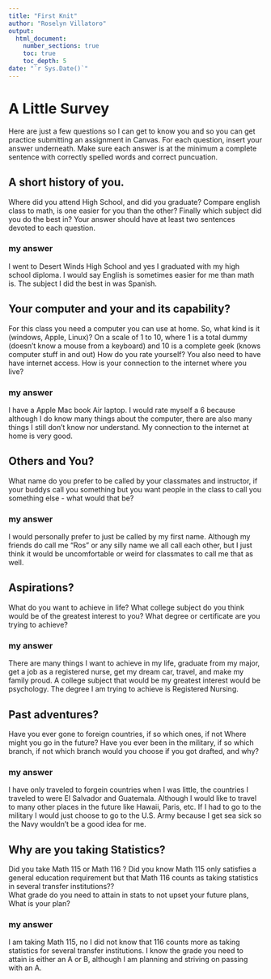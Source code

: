 ```yaml
---
title: "First Knit"
author: "Roselyn Villatoro"
output: 
  html_document:
    number_sections: true
    toc: true
    toc_depth: 5
date: "`r Sys.Date()`"   
---
```


# A Little Survey

Here are just a few questions so I can get to know you and so you can get practice submitting an assignment in Canvas.  For each question, insert your answer underneath. Make sure each answer is at the minimum a complete sentence with correctly spelled words and correct puncuation. 

## A short history of you.  
Where did you attend High School, and did you graduate? Compare english class to math, is one easier for you than the other? Finally which subject did you do the best in? Your answer should have at least two sentences devoted to each question.  
  
### my answer     
  I went to Desert Winds High School and yes I graduated with my high school diploma. I would say English is sometimes easier for me than math is. The subject I did the best in was Spanish.

     


## Your computer and your and its capability?  
 For this class  you need a computer you can use at home.  So, what kind is it (windows, Apple, Linux)?  On a scale of 1 to 10, where 1 is a total dummy (doesn't know a mouse from a keyboard) and 10 is a complete geek (knows computer stuff in and out) How do you rate yourself?  You also need to have have internet access. How is your connection to the internet where you live?

### my answer   
  I have a Apple Mac book Air laptop. I would rate myself a 6 because although I do know many things about the computer, there are also many things I still don't know nor understand. My connection to the internet at home is very good.
   

## Others and You?   
What name do you prefer to be called by your classmates and instructor, if your buddys call you something but you want people in the class to call you something else - what would that be? 

### my answer     
  I would personally prefer to just be called by my first name. Although my friends do call me "Ros" or any silly name we all call each other, but I just think it would be uncomfortable or weird for classmates to call me that as well.
   
 




## Aspirations?   
What do you want to achieve in life?  What college subject do you think would be of the greatest interest to you? What degree or certificate are you trying to achieve?

### my answer     
  There are many things I want to achieve in my life, graduate from my major, get a job as a registered nurse, get my dream car, travel, and make my family proud. A college subject that would be my greatest interest would be psychology. The degree I am trying to achieve is Registered Nursing.
   
 




## Past adventures?  
Have you ever gone to foreign countries, if so which ones, if not Where might you go in the future?  Have you ever been in the military, if so which branch, if not which branch would you choose if you got drafted, and why?

### my answer     
  I have only traveled to forgein countries when I was little, the countries I traveled to were El Salvador and Guatemala. Although I would like to travel to many other places in the future like Hawaii, Paris, etc. If I had to go to the military I would just choose to go to the U.S. Army because I get sea sick so the Navy wouldn't be a good idea for me.
   
  




## Why are you taking Statistics?  
Did you take Math 115 or Math 116 ?  Did you know Math 115 only satisfies a general education requirement but that Math 116 counts as taking statistics in several transfer institutions??  
What grade do you need to attain in stats to not upset your future plans, What is your plan?  
 

### my answer     
  I am taking Math 115, no I did not know that 116 counts more as taking statistics for several transfer institutions. I know the grade you need to attain is either an A or B, although I am planning and striving on passing with an A.
   
 






  




